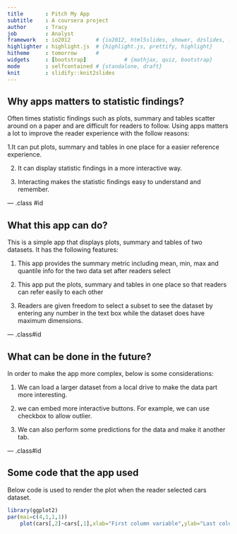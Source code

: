 ```yaml
---
title       : Pitch My App
subtitle    : A coursera project
author      : Tracy
job         : Analyst
framework   : io2012        # {io2012, html5slides, shower, dzslides, ...}
highlighter : highlight.js  # {highlight.js, prettify, highlight}
hitheme     : tomorrow      # 
widgets     : [bootstrap]            # {mathjax, quiz, bootstrap}
mode        : selfcontained # {standalone, draft}
knit        : slidify::knit2slides
---
```


## Why apps matters to statistic findings? 

Often times statistic findings such as plots, summary and tables scatter around on a paper and are difficult for readers to follow. Using apps matters a lot to improve the reader experience  with the follow reasons:

1.It can put plots, summary and tables in one place for a easier reference experience.

2. It can display statistic findings in a more interactive way.

3. Interacting makes the statistic findings easy to understand and remember. 

--- .class #id 

## What this app can do? 

This is a simple app that displays plots, summary and tables of two datasets. It has the following features:

1. This app provides the summary metric including mean, min, max and quantile info for the two data set after readers select

2. This app put the plots, summary and tables in one place so that readers can refer easily to each other

3. Readers are given freedom to select a subset to see the dataset by entering any number in the text box while the dataset does have maximum dimensions.

--- .class#id

## What can be done in the future?

In order to make the app more complex, below is some considerations:

1. We can load a larger dataset from a local drive to make the data part more interesting.

2. we can embed more interactive buttons. For example, we can use checkbox to allow outlier.

3. We can also perform some predictions for the data and make it another tab.

--- .class#id

## Some code that the app used


Below code is used to render the plot when the reader selected cars dataset. 
```r
library(ggplot2)
par(mai=c(4,1,1,1))
    plot(cars[,2]~cars[,1],xlab="First column variable",ylab="Last column variable")
    
```




